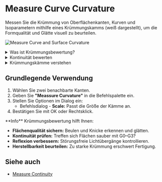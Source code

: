 
# Measure Curve Curvature

<Reference shortcut="" command="Measure Curvature" button="" />

Messen Sie die Krümmung von Oberflächenkanten, Kurven und Isoparametern mithilfe eines Krümmungskamms (weiß dargestellt), um die Formqualität und Glätte visuell zu beurteilen.

![Measure Curve and Surface Curvature](/img/measure-curve-surface-curvature.png)


<details>
  <summary>Was ist Krümmungsbewertung?</summary>
  <div className="px-4">
    <p className="mt-2">
      Das Werkzeug <strong>Krümmung messen</strong> analysiert die Krümmung von Kurven oder Oberflächen, um Glätte und Kontinuität zu beurteilen.
      Es zeigt Krümmungskämme, die den Krümmungsradius an verschiedenen Punkten darstellen – besonders hilfreich für hochwertige Flächen.
    </p>

    <img src="/img/curvature-comb.png" alt="Curvature Comb" className="mt-4" />

    <p className="mt-2">
      <strong>Krümmung</strong> wird als der Kehrwert des Radius an einem bestimmten Punkt berechnet. Diese Werte werden grafisch in Abständen durch sogenannte Krümmungskämme dargestellt. Die Änderung der Kämme entlang der Kurve – der sogenannte <strong>Fluss</strong> – zeigt das Verhalten der Form.

      1. Die <strong>Länge</strong> jeder Linie ist proportional zum Kehrwert des Radius – größere Krümmung ergibt längere Linien.
      2. Die <strong>Richtung</strong> jeder Linie ist senkrecht zur Kurve an diesem Punkt  
      3. Die <strong>rote</strong> Umrandung zeigt den Verlauf der Kurve. 

      > **Hinweis:** Ist eine Kante oder Kurve flach, wird keine Krümmung angezeigt.
    </p>
  </div>
</details>


<details>
  <summary>Kontinuität bewerten</summary>
  <div className="px-4">
  <p className="mt-2">
    Verwenden Sie das Werkzeug, um zu prüfen, ob eine Fläche oder Kurve <strong>G0</strong>, <strong>G1</strong>, <strong>G2</strong> oder <strong>G3</strong> Kontinuität an Verbindungsstellen aufweist.

    <ul>
    <li><strong>G0</strong> (Positionskontinuität) – Kurven treffen sich am selben Punkt, aber es gibt einen sichtbaren Knick.</li>
      <li><strong>G1</strong> (Tangentialkontinuität) – Tangenten stimmen überein, aber Krümmungswerte unterscheiden sich.</li>
      <li><strong>G2</strong> (Krümmungskontinuität) – Krümmung stimmt überein, glatter Übergang ohne sichtbare Brüche.</li>
      <li><strong>G3</strong> (Beschleunigungskontinuität) – Krümmung und Tangenten stimmen überein, keine Reflexionsbrüche.</li> 
    </ul>
    Weitere Infos zur Kontinuität finden Sie <a href="/cad-essentials/continuity-curve-and-surface">hier</a>. 

    ![Curvature Examples on G0, G1, and G2](/img/curvature-0.png)
  </p>
  </div>
</details>

<details>
  <summary>Krümmungskämme verstehen</summary>
  <div className="px-4">
  <p className="mt-2">
  Die Kämme zeigen, wie sich die Krümmung entlang der Kurve verändert.

  Below are examples of how to read them:
  <ul>
    <li><strong>1.</strong> Gleiche Länge der Linien = gleichmäßiger Radius (z. B. Kreis).</li>
      <li><strong>2.</strong> Unterschiedliche Länge = Änderung der Krümmung (Beschleunigung oder Verlangsamung).</li>
      <li><strong>3.</strong> Seitenwechsel mit Null-Länge = Wendepunkt (flach).</li>
      <li><strong>4.</strong> Unterbrechungen = Krümmungsfehler zwischen <a href="/cad-essentials/nurbs-overview#spans">Bearbeitungspunkten</a>.</li>
  </ul>

    ![Understanding Curvature Combs](/img/curvature-comb-1.png)

  </p>
  </div>
</details>

## Grundlegende Verwendung

1. Wählen Sie zwei benachbarte Kanten.
2. Geben Sie **"Meassure Curvature"** in die Befehlspalette ein.
3. Stellen Sie Optionen im Dialog ein: 
   - <Kst>Befehlsdialog</Kst>
         - **Scale:** Passt die Größe der Kämme an. 
4. Bestätigen Sie mit OK oder Rechtsklick.

<VideoPlayer fileName="measure-curve-curvature-0"/>

<Callout type="info" emoji="💡">
**Info**    
Krümmungsbewertung hilft Ihnen:
<ul>
  <li><strong>Flächenqualität sichern:</strong> Beulen und Knicke erkennen und glätten.</li>
  <li><strong>Kontinuität prüfen:</strong> Treffen sich Flächen sauber mit G0–G3?</li>
  <li><strong>Reflexion verbessern:</strong> Störungsfreie Lichtübergänge kontrollieren.</li>
  <li><strong>Herstellbarkeit beurteilen:</strong> Zu starke Krümmung erschwert Fertigung.</li>
</ul>
</Callout>

## Siehe auch
- [Measure Continuity](/solid/measure-continuity)
